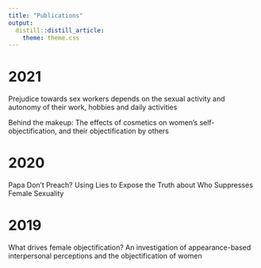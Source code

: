 ```yaml
---
title: "Publications"
output: 
  distill::distill_article:
    theme: theme.css
---
```


# 2021

Prejudice towards sex workers depends on the sexual activity and autonomy of their work, hobbies and daily activities <br>

Behind the makeup: The effects of cosmetics on women’s self-objectification, and their objectification by others <br>

# 2020

Papa Don’t Preach? Using Lies to Expose the Truth about Who Suppresses Female Sexuality <br>

# 2019

What drives female objectification? An investigation of appearance-based interpersonal perceptions and the objectification of women
